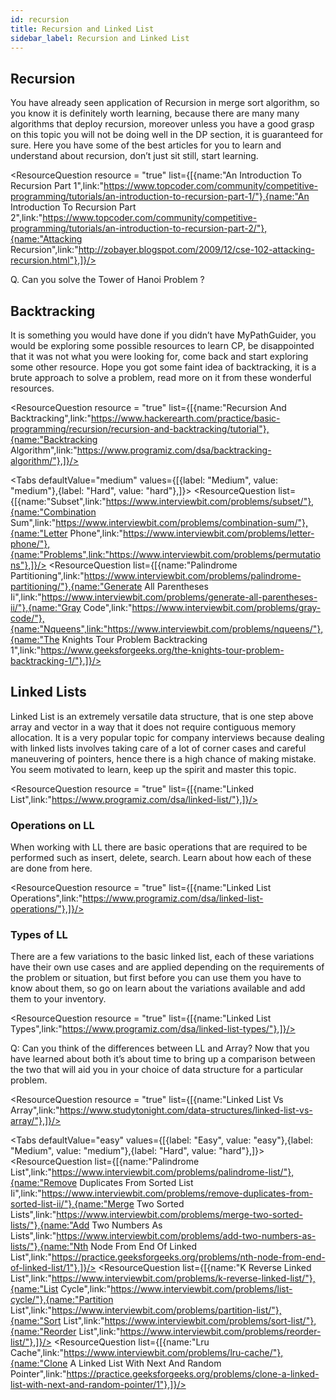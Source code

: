 ```yaml
---
id: recursion
title: Recursion and Linked List
sidebar_label: Recursion and Linked List
---
```



## Recursion 
You have already seen application of Recursion in merge sort algorithm, so you know it is definitely worth learning, because there are many many algorithms that deploy recursion, moreover unless you have a good grasp on this topic you will not be doing well in the DP section, it is guaranteed for sure. Here you have some of the best articles for you to learn and understand about recursion, don’t just sit still, start learning.


<ResourceQuestion resource = "true" list={[{name:"An Introduction To Recursion Part 1",link:"https://www.topcoder.com/community/competitive-programming/tutorials/an-introduction-to-recursion-part-1/"},{name:"An Introduction To Recursion Part 2",link:"https://www.topcoder.com/community/competitive-programming/tutorials/an-introduction-to-recursion-part-2/"},{name:"Attacking Recursion",link:"http://zobayer.blogspot.com/2009/12/cse-102-attacking-recursion.html"},]}/>


Q. Can you solve the Tower of Hanoi Problem ?


## Backtracking 
It is something you would have done if you didn’t have MyPathGuider, you would be exploring some possible resources to learn CP, be disappointed that it was not what you were looking for, come back and start exploring some other resource. Hope you got some faint idea of backtracking, it is a brute approach to solve a problem, read more on it from these wonderful resources.


<ResourceQuestion resource = "true" list={[{name:"Recursion And Backtracking",link:"https://www.hackerearth.com/practice/basic-programming/recursion/recursion-and-backtracking/tutorial"},{name:"Backtracking Algorithm",link:"https://www.programiz.com/dsa/backtracking-algorithm/"},]}/>


<Tabs
	defaultValue="medium"
	values={[{label: "Medium", value: "medium"},{label: "Hard", value: "hard"},]}>
	<TabItem value="medium">
		<ResourceQuestion  list={[{name:"Subset",link:"https://www.interviewbit.com/problems/subset/"},{name:"Combination Sum",link:"https://www.interviewbit.com/problems/combination-sum/"},{name:"Letter Phone",link:"https://www.interviewbit.com/problems/letter-phone/"},{name:"Problems",link:"https://www.interviewbit.com/problems/permutations"},]}/>
	</TabItem>
	<TabItem value="hard">
		<ResourceQuestion  list={[{name:"Palindrome Partitioning",link:"https://www.interviewbit.com/problems/palindrome-partitioning/"},{name:"Generate All Parentheses Ii",link:"https://www.interviewbit.com/problems/generate-all-parentheses-ii/"},{name:"Gray Code",link:"https://www.interviewbit.com/problems/gray-code/"},{name:"Nqueens",link:"https://www.interviewbit.com/problems/nqueens/"},{name:"The Knights Tour Problem Backtracking 1",link:"https://www.geeksforgeeks.org/the-knights-tour-problem-backtracking-1/"},]}/>
	</TabItem>
	
</Tabs>


## Linked Lists
Linked List is an extremely versatile data structure, that is one step above array and vector in a way that it does not require contiguous memory allocation. It is a very popular topic for company interviews because dealing with linked lists involves taking care of a lot of corner cases and careful maneuvering of pointers, hence there is a high chance of making mistake. You seem motivated to learn, keep up the spirit and master this topic.


<ResourceQuestion resource = "true" list={[{name:"Linked List",link:"https://www.programiz.com/dsa/linked-list/"},]}/>



### Operations on LL
When working with LL there are basic operations that are required to be performed such as insert, delete, search. Learn about how each of these are done from here.


<ResourceQuestion resource = "true" list={[{name:"Linked List Operations",link:"https://www.programiz.com/dsa/linked-list-operations/"},]}/>



### Types of LL
There are a few variations to the basic linked list, each of these variations have their own use cases and are applied depending on the requirements of the problem or situation, but first before you can use them you have to know about them, so go on learn about the variations available and add them to your inventory.


<ResourceQuestion resource = "true" list={[{name:"Linked List Types",link:"https://www.programiz.com/dsa/linked-list-types/"},]}/>


Q: Can you think of the differences between LL and Array?
Now that you have learned about both it’s about time to bring up a comparison between the two that will aid you in your choice of data structure for a particular problem.


<ResourceQuestion resource = "true" list={[{name:"Linked List Vs Array",link:"https://www.studytonight.com/data-structures/linked-list-vs-array/"},]}/>


<Tabs
	defaultValue="easy"
	values={[{label: "Easy", value: "easy"},{label: "Medium", value: "medium"},{label: "Hard", value: "hard"},]}>
	<TabItem value="easy">
		<ResourceQuestion  list={[{name:"Palindrome List",link:"https://www.interviewbit.com/problems/palindrome-list/"},{name:"Remove Duplicates From Sorted List Ii",link:"https://www.interviewbit.com/problems/remove-duplicates-from-sorted-list-ii/"},{name:"Merge Two Sorted Lists",link:"https://www.interviewbit.com/problems/merge-two-sorted-lists/"},{name:"Add Two Numbers As Lists",link:"https://www.interviewbit.com/problems/add-two-numbers-as-lists/"},{name:"Nth Node From End Of Linked List",link:"https://practice.geeksforgeeks.org/problems/nth-node-from-end-of-linked-list/1"},]}/>
	</TabItem>
	<TabItem value="medium">
		<ResourceQuestion  list={[{name:"K Reverse Linked List",link:"https://www.interviewbit.com/problems/k-reverse-linked-list/"},{name:"List Cycle",link:"https://www.interviewbit.com/problems/list-cycle/"},{name:"Partition List",link:"https://www.interviewbit.com/problems/partition-list/"},{name:"Sort List",link:"https://www.interviewbit.com/problems/sort-list/"},{name:"Reorder List",link:"https://www.interviewbit.com/problems/reorder-list/"},]}/>
	</TabItem>
	<TabItem value="hard">
		<ResourceQuestion  list={[{name:"Lru Cache",link:"https://www.interviewbit.com/problems/lru-cache/"},{name:"Clone A Linked List With Next And Random Pointer",link:"https://practice.geeksforgeeks.org/problems/clone-a-linked-list-with-next-and-random-pointer/1"},]}/>
	</TabItem>
</Tabs>

